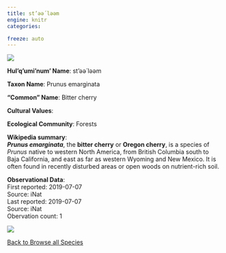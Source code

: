 ```yaml
---
title: st’əә́ ləәm
engine: knitr
categories:

freeze: auto
---
```

![](https://inaturalist-open-data.s3.amazonaws.com/photos/67338881/medium.jpg){fig-alt="st’əә́ ləәm - Bitter cherry"}

**Hul'q'umi'num' Name**: st’əә́ ləәm



**Taxon Name**: Prunus emarginata

**"Common" Name**: Bitter cherry

**Cultural Values**:  

::: {layout-nrow=1 style="width:60%"}

:::

**Ecological Community**: Forests

**Wikipedia summary**:  
<i><b>Prunus emarginata</b></i>, the <b>bitter cherry</b> or <b>Oregon cherry</b>, is a species of <i>Prunus</i> native to western North America, from British Columbia south to Baja California, and east as far as western Wyoming and New Mexico. It is often found in recently disturbed areas or open woods on nutrient-rich soil.</p>




**Observational Data**:   
First reported: 2019-07-07  
Source: iNat  
Last reported: 2019-07-07  
Source: iNat  
Obervation count: 1

![](community_dist.png)

[<i class="fa fa-arrow-left" aria-hidden="true"></i> Back to Browse all Species](/taxa.html)
